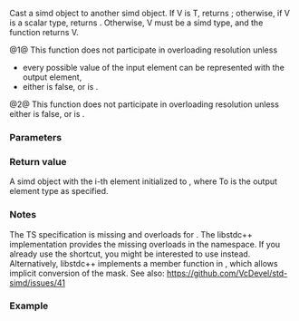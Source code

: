 {{cpp/experimental/title|simd_cast|static_simd_cast}}
{{cpp/experimental/simd/navbar}}

{{dcl begin}}
{{dcl header|experimental/simd}}
{{dcl|since=parallelism_ts_2|num=1|
template&lt; class V, class T, class Abi &gt;
/*see below*/ simd_cast( const simd&lt;T, Abi&gt;&amp; v ) noexcept;
}}
{{dcl|since=parallelism_ts_2|num=2|
template&lt; class V, class T, class Abi &gt;
/*see below*/ static_simd_cast( const simd&lt;T, Abi&gt;&amp; v ) noexcept;
}}
{{dcl end}}

Cast a simd object to another simd object. If V is T, returns {{c|simd&lt;T, Abi&gt;}}; otherwise, if V is a scalar type, returns {{c|simd&lt;V, simd_abi::fixed_size&lt;simd&lt;T, Abi&gt;::size()&gt;&gt;}}. Otherwise, V must be a simd type, and the function returns V.

@1@ This function does not participate in overloading resolution unless
* every possible value of the input element can be represented with the output element,
* either {{c|is_simd_v&lt;V&gt;}} is false, or {{c|V::size()}} is {{c|simd&lt;T, Abi&gt;::size()}}.

@2@ This function does not participate in overloading resolution unless either {{c|is_simd_v&lt;V&gt;}} is false, or {{c|V::size()}} is {{c|simd&lt;T, Abi&gt;::size()}}.

===Parameters===
{{par begin}}
{{par|v|the input simd object}}
{{par end}}

===Return value===
A simd object with the i-th element initialized to {{c|static_cast&lt;To&gt;(v[i])}}, where To is the output element type as specified.

===Notes===
The TS specification is missing {{c|simd_cast}} and {{c|static_simd_cast}} overloads for {{c|simd_mask}}. The libstdc++ implementation provides the missing overloads in the {{c|std::experimental::__proposed}} namespace. If you already use the
{{source|1=
namespace stdx = std::experimental;
}}
shortcut, you might be interested to use
{{source|1=
namespace stdx {
  using namespace std::experimental;
  using namespace std::experimental::__proposed;
}
}}
instead. Alternatively, libstdc++ implements a {{c|__cvt()}} member function in {{c|simd_mask}}, which allows implicit conversion of the mask. See also: https://github.com/VcDevel/std-simd/issues/41

===Example===
{{example}}

{{langlinks|zh}}